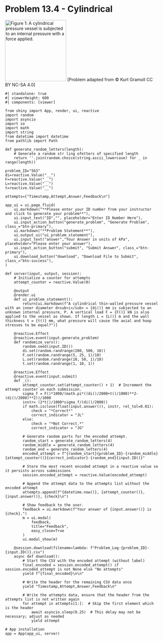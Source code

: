 # Problem 13.4 - Cylindrical {.unnumbered}

![Figure 1: A cylindrical pressure vessel is subjected to an internal pressure with a force applied.](images/566.png){width=200 fig-alt="A thin walled cylinderical pressure vessel has an inside diameter of di, and a length of L. A force F is applied to the vessel."}
\[Problem adapted from © Kurt Gramoll CC BY NC-SA 4.0\]

```shinylive-python
#| standalone: true
#| viewerHeight: 600
#| components: [viewer]

from shiny import App, render, ui, reactive
import random
import asyncio
import io
import math
import string
from datetime import datetime
from pathlib import Path

def generate_random_letters(length):
    # Generate a random str ling ofetters of specified length
    return ''.join(random.choice(string.ascii_lowercase) for _ in range(length))  

problem_ID="563"
di=reactive.Value("__")
F=reactive.Value("__")
L=reactive.Value("__")
t=reactive.Value("__")
  
attempts=["Timestamp,Attempt,Answer,Feedback\n"]

app_ui = ui.page_fluid(
    ui.markdown("**Please enter your ID number from your instructor and click to generate your problem**"),
    ui.input_text("ID","", placeholder="Enter ID Number Here"),
    ui.input_action_button("generate_problem", "Generate Problem", class_="btn-primary"),
    ui.markdown("**Problem Statement**"),
    ui.output_ui("ui_problem_statement"),
    ui.input_text("answer","Your Answer in units of kPa", placeholder="Please enter your answer"),
    ui.input_action_button("submit", "Submit Answer", class_="btn-primary"),
    ui.download_button("download", "Download File to Submit", class_="btn-success"),
)

def server(input, output, session):
    # Initialize a counter for attempts
    attempt_counter = reactive.Value(0)

    @output
    @render.ui
    def ui_problem_statement():
        return[ui.markdown(f"A cylindrical thin-walled pressure vessel with an inner diameter d<sub>i</sub> = {di()} mm is subjected to an unknown internal pressure, P. A vertical load F = {F()} kN is also applied to the vessel as shown. If length L = {L()} m and the wall thickness t = {t()} mm, what pressure will cause the axial and hoop stresses to be equal?")]
    
    @reactive.Effect
    @reactive.event(input.generate_problem)
    def randomize_vars():
        random.seed(input.ID())
        di.set(random.randrange(200, 500, 10))
        F.set(random.randrange(5, 25, 1)/10)
        L.set(random.randrange(10, 50, 1)/10)
        t.set(random.randrange(1, 10, 1))

    @reactive.Effect
    @reactive.event(input.submit)
    def _():
        attempt_counter.set(attempt_counter() + 1)  # Increment the attempt counter on each submission.
        sigma_f = F()*1000/(math.pi*((di()/2000+t()/1000)**2-(di()/2000)**2))/1000
        instr= (2*t()/1000*sigma_f/(di()/2000))
        if math.isclose(float(input.answer()), instr, rel_tol=0.01):
            check = "*Correct*"
            correct_indicator = "JL"
        else:
            check = "*Not Correct.*"
            correct_indicator = "JG"

        # Generate random parts for the encoded attempt.
        random_start = generate_random_letters(4)
        random_middle = generate_random_letters(4)
        random_end = generate_random_letters(4)
        encoded_attempt = f"{random_start}{problem_ID}-{random_middle}{attempt_counter()}{correct_indicator}-{random_end}{input.ID()}"

        # Store the most recent encoded attempt in a reactive value so it persists across submissions
        session.encoded_attempt = reactive.Value(encoded_attempt)

        # Append the attempt data to the attempts list without the encoded attempt
        attempts.append(f"{datetime.now()}, {attempt_counter()}, {input.answer()}, {check}\n")

        # Show feedback to the user.
        feedback = ui.markdown(f"Your answer of {input.answer()} is {check}.")
        m = ui.modal(
            feedback,
            title="Feedback",
            easy_close=True
        )
        ui.modal_show(m)

    @session.download(filename=lambda: f"Problem_Log-{problem_ID}-{input.ID()}.csv")
    async def download():
        # Start the CSV with the encoded attempt (without label)
        final_encoded = session.encoded_attempt() if session.encoded_attempt is not None else "No attempts"
        yield f"{final_encoded}\n\n"
        
        # Write the header for the remaining CSV data once
        yield "Timestamp,Attempt,Answer,Feedback\n"
        
        # Write the attempts data, ensure that the header from the attempts list is not written again
        for attempt in attempts[1:]:  # Skip the first element which is the header
            await asyncio.sleep(0.25)  # This delay may not be necessary; adjust as needed
            yield attempt

# App installation
app = App(app_ui, server)
```
